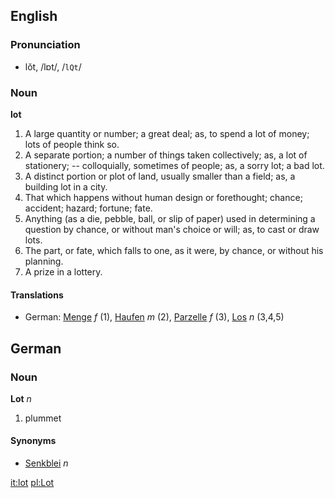 ==English==
===Pronunciation===
*lŏt, /lɒt/, /<tt>lQt</tt>/

===Noun===

'''lot'''

#A large quantity or number; a great deal; as, to spend a lot of money; lots of people think so.
#A separate portion; a number of things taken collectively; as, a lot of stationery; -- colloquially, sometimes of people; as, a sorry lot; a bad lot.
#A distinct portion or plot of land, usually smaller than a field; as, a building lot in a city.
#That which happens without human design or forethought; chance; accident; hazard; fortune; fate.
#Anything (as a die, pebble, ball, or slip of paper) used in determining a question by chance, or without man's choice or will; as, to cast or draw lots.
#The part, or fate, which falls to one, as it were, by chance, or without his planning.
#A prize in a lottery.

====Translations====
*German: [[Menge]] ''f'' (1), [[Haufen]] ''m'' (2), [[Parzelle]] ''f'' (3), [[Los]] ''n'' (3,4,5)

==German==
===Noun===
'''Lot''' ''n''
# plummet

====Synonyms====
*[[Senkblei]] ''n''

[[it:lot]]
[[pl:Lot]]